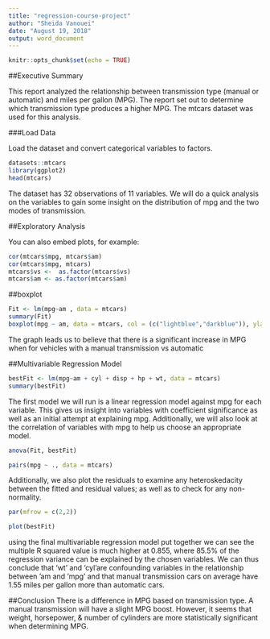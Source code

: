 ```yaml
---
title: "regression-course-project"
author: "Sheida Vanouei"
date: "August 19, 2018"
output: word_document
---
```


```r
knitr::opts_chunk$set(echo = TRUE)
```

##Executive Summary

This report analyzed the relationship between transmission type (manual or automatic) and miles per gallon (MPG). The report set out to determine which transmission type produces a higher MPG. The mtcars dataset was used for this analysis.    

###Load Data

Load the dataset and convert categorical variables to factors.

```r
datasets::mtcars
library(ggplot2)
head(mtcars)

```

The dataset has 32 observations of 11 variables. We will do a quick analysis on the variables to gain some insight on the distribution of mpg and the two modes of transmission.

##Exploratory Analysis

You can also embed plots, for example:

```r


cor(mtcars$mpg, mtcars$am)
cor(mtcars$mpg, mtcars)
mtcars$vs <-  as.factor(mtcars$vs)
mtcars$am <- as.factor(mtcars$am)

```



##boxplot

```r
Fit <- lm(mpg~am , data = mtcars)
summary(Fit)
boxplot(mpg ~ am, data = mtcars, col = (c("lightblue","darkblue")), ylab = "Miles Per Gallon", xlab = "Transmission Type")
```
 The graph leads us to believe that there is a significant increase in MPG when for vehicles with a manual transmission vs automatic  
 
 ##Multivariable Regression Model
```r
bestFit <- lm(mpg~am + cyl + disp + hp + wt, data = mtcars)
summary(bestFit)
```
 
The first model we will run is a linear regression model against mpg for each variable. This gives us insight into variables with coefficient significance as well as an initial attempt at explaining mpg. Additionally, we will also look at the correlation of variables with mpg to help us choose an appropriate model.

```r
anova(Fit, bestFit)
```
```r
pairs(mpg ~ ., data = mtcars)
```

Additionally, we also plot the residuals to examine any heteroskedacity between the fitted and residual values; as well as to check for any non-normality.


```r
par(mfrow = c(2,2))
```
```r
plot(bestFit)
```
 using the final multivariable regression model put together we can see the multiple R squared value is much higher at 0.855, where 85.5% of the regression variance can be explained by the chosen variables. We can thus conclude that 'wt' and 'cyl'are confounding variables in the relationship between 'am and 'mpg' and that manual transmission cars on average have 1.55 miles per gallon more than automatic cars.   
 
 ##Conclusion
There is a difference in MPG based on transmission type. A manual transmission will have a slight MPG boost. However, it seems that weight, horsepower, & number of cylinders are more statistically significant when determining MPG.

